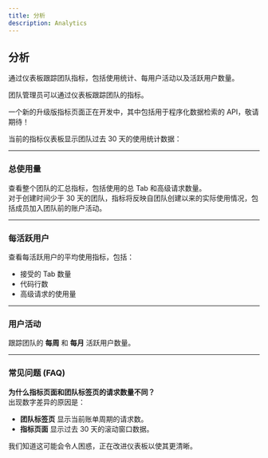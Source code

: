```yaml
---
title: 分析
description: Analytics
---
```


 
## 分析 

通过仪表板跟踪团队指标，包括使用统计、每用户活动以及活跃用户数量。

团队管理员可以通过仪表板跟踪团队的指标。

一个新的升级版指标页面正在开发中，其中包括用于程序化数据检索的 API，敬请期待！

当前的指标仪表板显示团队过去 30 天的使用统计数据：

---

### **总使用量**

查看整个团队的汇总指标，包括使用的总 Tab 和高级请求数量。  
对于创建时间少于 30 天的团队，指标将反映自团队创建以来的实际使用情况，包括成员加入团队前的账户活动。

---

### **每活跃用户**

查看每活跃用户的平均使用指标，包括：  
- 接受的 Tab 数量  
- 代码行数  
- 高级请求的使用量  

---

### **用户活动**

跟踪团队的 **每周** 和 **每月** 活跃用户数量。

---

### **常见问题 (FAQ)**

**为什么指标页面和团队标签页的请求数量不同？**  
出现数字差异的原因是：  
- **团队标签页** 显示当前账单周期的请求数。  
- **指标页面** 显示过去 30 天的滚动窗口数据。  

我们知道这可能会令人困惑，正在改进仪表板以使其更清晰。